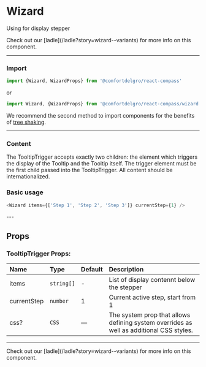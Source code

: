 
# Wizard

Using for display stepper

<Callout>
  Check out our [ladle](/ladle?story=wizard--variants) for more info on this
  component.
</Callout>

---

### Import

```js
import {Wizard, WizardProps} from '@comfortdelgro/react-compass'
```

or

```js
import Wizard, {WizardProps} from '@comfortdelgro/react-compass/wizard'
```

We recommend the second method to import components for the benefits of [tree shaking](https://developer.mozilla.org/en-US/docs/Glossary/Tree_shaking).

---

### Content

The TooltipTrigger accepts exactly two children: the element which triggers the display of the Tooltip and the Tooltip itself. The trigger element must be the first child passed into the TooltipTrigger. All content should be internationalized.

### Basic usage

```js
<Wizard items={['Step 1', 'Step 2', 'Step 3']} currentStep={1} />
```

<ComponentDisplay>
  <Wizard items={['Step 1', 'Step 2', 'Step 3']} currentStep={1} />
</ComponentDisplay>
---

## Props

### TooltipTrigger Props:

| Name        | Type       | Default | Description                                                                             |
| :---------- | :--------- | :------ | :-------------------------------------------------------------------------------------- |
| items       | `string[]` | -       | List of display contennt below the stepper                                              |
| currentStep | `number`   | 1       | Current active step, start from 1                                                       |
| css?        | `CSS`      | —       | The system prop that allows defining system overrides as well as additional CSS styles. |

---

<Callout>
  Check out our [ladle](/ladle?story=wizard--variants) for more info on this
  component.
</Callout>
